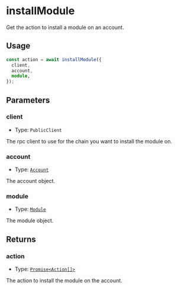 # installModule

Get the action to install a module on an account.

## Usage

```typescript copy
const action = await installModule({
  client,
  account,
  module,
});
```

## Parameters

### client

- Type: `PublicClient`

The rpc client to use for the chain you want to install the module on.

### account

- Type: [`Account`](/module-sdk/glossary/types#account)

The account object.

### module

- Type: [`Module`](/module-sdk/glossary/types#module)

The module object.

## Returns

### action

- Type: [`Promise<Action[]>`](/module-sdk/glossary/types#action)

The action to install the module on the account.
